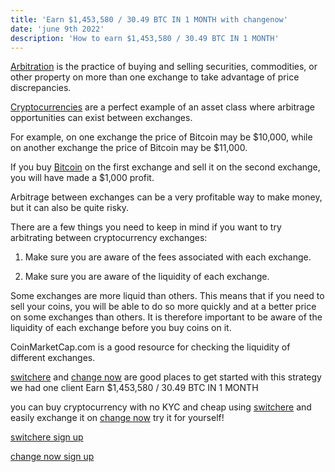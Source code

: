 ```yaml
---
title: 'Earn $1,453,580 / 30.49 BTC IN 1 MONTH with changenow'
date: 'june 9th 2022'
description: 'How to earn $1,453,580 / 30.49 BTC IN 1 MONTH'
---
```


[Arbitration](https://cutt.ly/fJLr3q8) is the practice of buying and selling securities, commodities, or other property on more than one exchange to take advantage of price discrepancies.

[Cryptocurrencies](https://cutt.ly/yJLtXHH) are a perfect example of an asset class where arbitrage opportunities can exist between exchanges.

For example, on one exchange the price of Bitcoin may be $10,000, while on another exchange the price of Bitcoin may be $11,000.

If you buy [Bitcoin](https://cutt.ly/yJLtXHH) on the first exchange and sell it on the second exchange, you will have made a $1,000 profit.

Arbitrage between exchanges can be a very profitable way to make money, but it can also be quite risky.

There are a few things you need to keep in mind if you want to try arbitrating between cryptocurrency exchanges:

1. Make sure you are aware of the fees associated with each exchange.

2. Make sure you are aware of the liquidity of each exchange.

Some exchanges are more liquid than others. This means that if you need to sell your coins, you will be able to do so more quickly and at a better price on some exchanges than others. It is therefore important to be aware of the liquidity of each exchange before you buy coins on it.

CoinMarketCap.com is a good resource for checking the liquidity of different exchanges.

[switchere](https://cutt.ly/fJLr3q8) and [change now](https://cutt.ly/yJLtXHH) are good places to get started with this strategy we had one client Earn $1,453,580 / 30.49 BTC IN 1 MONTH

you can buy cryptocurrency with no KYC and cheap using [switchere](https://cutt.ly/fJLr3q8) and easily exchange it on [change now](https://cutt.ly/yJLtXHH) try it for yourself!

[switchere sign up](https://cutt.ly/fJLr3q8)

[change now sign up](https://cutt.ly/yJLtXHH)